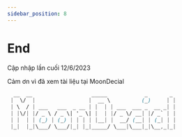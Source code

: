 ```yaml
---
sidebar_position: 8
---
```


# End

Cập nhập lần cuối 12/6/2023 

Cảm ơn vì đã xem tài liệu tại MoonDecial

```css
  __  __                   _____            _       _ 
 |  \/  |                 |  __ \          (_)     | |
 | \  / | ___   ___  _ __ | |  | | ___  ___ _  __ _| |
 | |\/| |/ _ \ / _ \| '_ \| |  | |/ _ \/ __| |/ _` | |
 | |  | | (_) | (_) | | | | |__| |  __/ (__| | (_| | |
 |_|  |_|\___/ \___/|_| |_|_____/ \___|\___|_|\__,_|_|                                                  
```